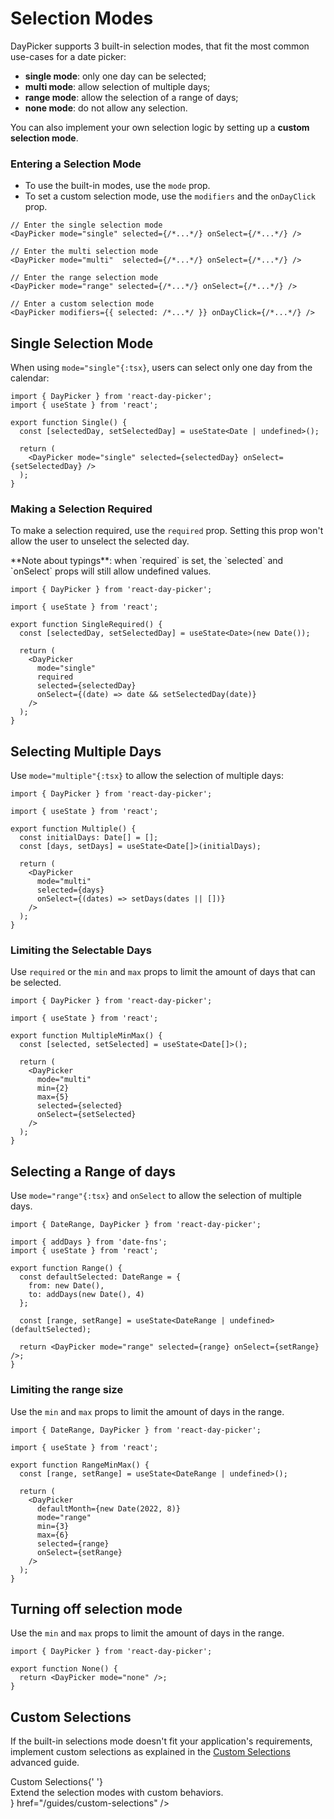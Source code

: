 
# Selection Modes

DayPicker supports 3 built-in selection modes, that fit the most common use-cases for a date picker:

- **single mode**: only one day can be selected;
- **multi mode**: allow selection of multiple days;
- **range mode**: allow the selection of a range of days;
- **none mode**: do not allow any selection.

You can also implement your own selection logic by setting up a **custom selection mode**.

### Entering a Selection Mode

- To use the built-in modes, use the `mode` prop.
- To set a custom selection mode, use the `modifiers` and the `onDayClick` prop.

```tsx
// Enter the single selection mode
<DayPicker mode="single" selected={/*...*/} onSelect={/*...*/} />

// Enter the multi selection mode
<DayPicker mode="multi"  selected={/*...*/} onSelect={/*...*/} />

// Enter the range selection mode
<DayPicker mode="range" selected={/*...*/} onSelect={/*...*/} />

// Enter a custom selection mode
<DayPicker modifiers={{ selected: /*...*/ }} onDayClick={/*...*/} />
```

## Single Selection Mode

When using `mode="single"{:tsx}`, users can select only one day from the calendar:

```tsx example fileName="Single.tsx"
import { DayPicker } from 'react-day-picker';
import { useState } from 'react';

export function Single() {
  const [selectedDay, setSelectedDay] = useState<Date | undefined>();

  return (
    <DayPicker mode="single" selected={selectedDay} onSelect={setSelectedDay} />
  );
}
```

### Making a Selection Required

To make a selection required, use the `required` prop. Setting this prop won't
allow the user to unselect the selected day.

<Callout emoji="📝 " type="info">
  **Note about typings**: when `required` is set, the `selected` and `onSelect`
  props will still allow undefined values.
</Callout>

```tsx example fileName="SingleRequired.tsx"
import { DayPicker } from 'react-day-picker';

import { useState } from 'react';

export function SingleRequired() {
  const [selectedDay, setSelectedDay] = useState<Date>(new Date());

  return (
    <DayPicker
      mode="single"
      required
      selected={selectedDay}
      onSelect={(date) => date && setSelectedDay(date)}
    />
  );
}
```

## Selecting Multiple Days

Use `mode="multiple"{:tsx}` to allow the selection of multiple days:

```tsx example fileName="Multiple.tsx"
import { DayPicker } from 'react-day-picker';

import { useState } from 'react';

export function Multiple() {
  const initialDays: Date[] = [];
  const [days, setDays] = useState<Date[]>(initialDays);

  return (
    <DayPicker
      mode="multi"
      selected={days}
      onSelect={(dates) => setDays(dates || [])}
    />
  );
}
```

### Limiting the Selectable Days

Use `required` or the `min` and `max` props to limit the amount of days that can be selected.

```tsx example fileName="MultipleMinMax.tsx"
import { DayPicker } from 'react-day-picker';

import { useState } from 'react';

export function MultipleMinMax() {
  const [selected, setSelected] = useState<Date[]>();

  return (
    <DayPicker
      mode="multi"
      min={2}
      max={5}
      selected={selected}
      onSelect={setSelected}
    />
  );
}
```

## Selecting a Range of days

Use `mode="range"{:tsx}` and `onSelect` to allow the selection of multiple days.

```tsx example fileName="Range.tsx"
import { DateRange, DayPicker } from 'react-day-picker';

import { addDays } from 'date-fns';
import { useState } from 'react';

export function Range() {
  const defaultSelected: DateRange = {
    from: new Date(),
    to: addDays(new Date(), 4)
  };

  const [range, setRange] = useState<DateRange | undefined>(defaultSelected);

  return <DayPicker mode="range" selected={range} onSelect={setRange} />;
}
```

### Limiting the range size

Use the `min` and `max` props to limit the amount of days in the range.

```tsx example fileName="RangeMinMax.tsx"
import { DateRange, DayPicker } from 'react-day-picker';

import { useState } from 'react';

export function RangeMinMax() {
  const [range, setRange] = useState<DateRange | undefined>();

  return (
    <DayPicker
      defaultMonth={new Date(2022, 8)}
      mode="range"
      min={3}
      max={6}
      selected={range}
      onSelect={setRange}
    />
  );
}
```

## Turning off selection mode

Use the `min` and `max` props to limit the amount of days in the range.

```tsx example fileName="None.tsx"
import { DayPicker } from 'react-day-picker';

export function None() {
  return <DayPicker mode="none" />;
}
```

## Custom Selections

If the built-in selections mode doesn't fit your application's requirements, implement custom selections as explained in the [Custom Selections](/guides/custom-selections) advanced guide.

<Cards>
  <Card
    icon="🔣 "
    title={
      <div>
        Custom Selections{' '}
        <div className="pt-1 font-normal text-sm nx-text-gray-400">
          Extend the selection modes with custom behaviors.
        </div>
      </div>
    }
    href="/guides/custom-selections"
  />
</Cards>
